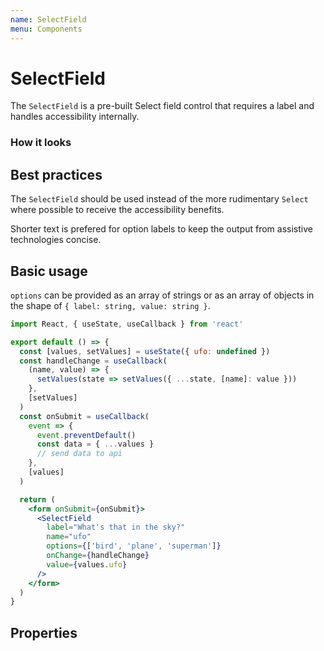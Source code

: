```yaml
---
name: SelectField
menu: Components
---
```



# SelectField

The `SelectField` is a pre-built Select field control that requires a label and handles accessibility internally.

### How it looks

<form>
  <SelectField
    label="What's that in the sky?"
    name="ufo"
    options={['bird', 'plane', 'superman']}
  />
</form>

## Best practices

The `SelectField` should be used instead of the more rudimentary `Select` where possible to receive the accessibility benefits.

Shorter text is prefered for option labels to keep the output from assistive technologies concise.

## Basic usage

`options` can be provided as an array of strings or as an array of objects in the shape of `{ label: string, value: string }`.

```jsx
import React, { useState, useCallback } from 'react'

export default () => {
  const [values, setValues] = useState({ ufo: undefined })
  const handleChange = useCallback(
    (name, value) => {
      setValues(state => setValues({ ...state, [name]: value }))
    },
    [setValues]
  )
  const onSubmit = useCallback(
    event => {
      event.preventDefault()
      const data = { ...values }
      // send data to api
    },
    [values]
  )

  return (
    <form onSubmit={onSubmit}>
      <SelectField
        label="What's that in the sky?"
        name="ufo"
        options={['bird', 'plane', 'superman']}
        onChange={handleChange}
        value={values.ufo}
      />
    </form>
  )
}
```

## Properties

<PropsTable of={SelectField} />
